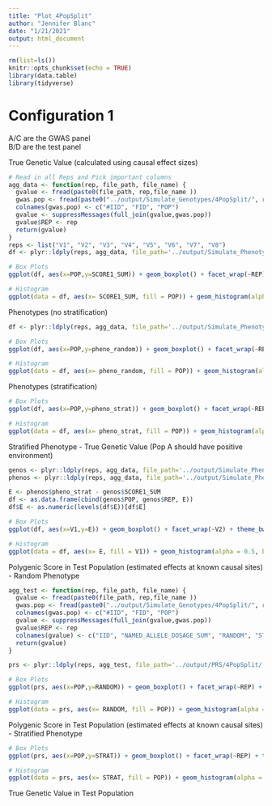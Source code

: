 ```yaml
---
title: "Plot_4PopSplit"
author: "Jennifer Blanc"
date: "1/21/2021"
output: html_document
---
```


```r
rm(list=ls())
knitr::opts_chunk$set(echo = TRUE)
library(data.table)
library(tidyverse)
```

# Configuration 1

A/C are the GWAS panel  
B/D are the test panel  

True Genetic Value (calculated using causal effect sizes)
```r
# Read in all Reps and Pick important columns 
agg_data <- function(rep, file_path, file_name) {
  gvalue <- fread(paste0(file_path, rep,file_name ))
  gwas.pop <- fread(paste0("../output/Simulate_Genotypes/4PopSplit/", rep, "/C1/ids.gwas"), header = F)
  colnames(gwas.pop) <- c("#IID", "FID", "POP")
  gvalue <- suppressMessages(full_join(gvalue,gwas.pop))
  gvalue$REP <- rep
  return(gvalue)
}
reps <- list("V1", "V2", "V3", "V4", "V5", "V6", "V7", "V8")
df <- plyr::ldply(reps, agg_data, file_path='../output/Simulate_Phenotypes/4PopSplit/', file_name='/C1/genos-gwas_common.gvalue.sscore')

# Box Plots
ggplot(df, aes(x=POP,y=SCORE1_SUM)) + geom_boxplot() + facet_wrap(~REP) + theme_bw() + ylab("True PGS")

# Histogram 
ggplot(data = df, aes(x= SCORE1_SUM, fill = POP)) + geom_histogram(alpha = 0.5, bins = 30) + facet_wrap(~REP) + theme_bw() + xlab("True PGS") 
```


Phenotypes (no stratification)
```r
df <- plyr::ldply(reps, agg_data, file_path='../output/Simulate_Phenotypes/4PopSplit/', file_name="/C1/genos-gwas_common.phenos.txt")

# Box Plots
ggplot(df, aes(x=POP,y=pheno_random)) + geom_boxplot() + facet_wrap(~REP) + theme_bw() + ylab("Phenotype - no stratification")

# Histogram 
ggplot(data = df, aes(x= pheno_random, fill = POP)) + geom_histogram(alpha = 0.5, bins = 30) + facet_wrap(~REP) + theme_bw() + xlab("Phenotype - no stratification") 
```

Phenotypes (stratification)
```r
# Box Plots
ggplot(df, aes(x=POP,y=pheno_strat)) + geom_boxplot() + facet_wrap(~REP) + theme_bw() + ylab("Phenotype stratification")

# Histogram 
ggplot(data = df, aes(x= pheno_strat, fill = POP)) + geom_histogram(alpha = 0.5, bins = 30) + facet_wrap(~REP) + theme_bw() + xlab("Phenotype - no stratification") 
```

Stratified Phenotype - True Genetic Value (Pop A should have positive environment)
```r
genos <- plyr::ldply(reps, agg_data, file_path='../output/Simulate_Phenotypes/4PopSplit/', file_name='/C1/genos-gwas_common.gvalue.sscore')
phenos <- plyr::ldply(reps, agg_data, file_path='../output/Simulate_Phenotypes/4PopSplit/', file_name="/C1/genos-gwas_common.phenos.txt")

E <- phenos$pheno_strat - genos$SCORE1_SUM 
df <- as.data.frame(cbind(genos$POP, genos$REP, E))
df$E <- as.numeric(levels(df$E))[df$E]

# Box Plots
ggplot(df, aes(x=V1,y=E)) + geom_boxplot() + facet_wrap(~V2) + theme_bw() + ylab("Environment")

# Histogram 
ggplot(data = df, aes(x= E, fill = V1)) + geom_histogram(alpha = 0.5, bins = 30) + facet_wrap(~V2) + theme_bw() + xlab("Environment") 
```

Polygenic Score in Test Population (estimated effects at known causal sites) - Random Phenotype
```r
agg_test <- function(rep, file_path, file_name) {
  gvalue <- fread(paste0(file_path, rep,file_name ))
  gwas.pop <- fread(paste0("../output/Simulate_Genotypes/4PopSplit/", rep, "/C1/ids.test"), header = F)
  colnames(gwas.pop) <- c("#IID", "FID", "POP")
  gvalue <- suppressMessages(full_join(gvalue,gwas.pop))
  gvalue$REP <- rep
  colnames(gvalue) <- c("IID", "NAMED_ALLELE_DOSAGE_SUM", "RANDOM", "STRAT", "FID", "POP", "REP")
  return(gvalue)
}

prs <- plyr::ldply(reps, agg_test, file_path='../output/PRS/4PopSplit/', file_name='/C1/genos-test_common.c.sscore')

# Box Plots
ggplot(prs, aes(x=POP,y=RANDOM)) + geom_boxplot() + facet_wrap(~REP) + theme_bw() + ylab("PRS RANDOM")

# Histogram 
ggplot(data = prs, aes(x= RANDOM, fill = POP)) + geom_histogram(alpha = 0.5, bins = 30) + facet_wrap(~REP) + theme_bw() + xlab("PRS RANDOM") 
```

Polygenic Score in Test Population (estimated effects at known causal sites) - Stratified Phenotype
```r
# Box Plots
ggplot(prs, aes(x=POP,y=STRAT)) + geom_boxplot() + facet_wrap(~REP) + theme_bw() + ylab("PRS STRAT")

# Histogram 
ggplot(data = prs, aes(x= STRAT, fill = POP)) + geom_histogram(alpha = 0.5, bins = 30) + facet_wrap(~REP) + theme_bw() + xlab("PRS STRAT") 
```

True Genetic Value in Test Population

